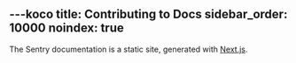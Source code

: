 ---koco
title: Contributing to Docs
sidebar_order: 10000
noindex: true
---

The Sentry documentation is a static site, generated with [Next.js](https://nextjs.org/).

<PageGrid />
